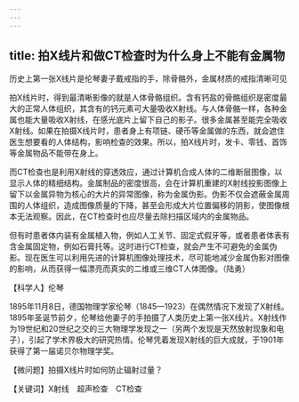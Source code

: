 ```yaml
---
---
---
```

title: 拍X线片和做CT检查时为什么身上不能有金属物
---




历史上第一张X线片是伦琴妻子戴戒指的手，除骨骼外，金属材质的戒指清晰可见



拍X线片时，得到最清晰影像的就是人体骨骼组织。含有钙盐的骨骼组织是密度最大的正常人体组织，其含有的钙元素可大量吸收X射线。与人体骨骼一样，各种金属也能大量吸收X射线，在感光底片上留下自己的影子。很多金属甚至能完全吸收X射线。如果在拍摄X线片时，患者身上有项链、硬币等金属做的东西，就会遮住医生想要看的人体结构，影响检查的效果。所以，拍X线片时，发卡、零钱、首饰等金属物品不能带在身上。

而CT检查也是利用X射线的穿透效应，通过计算机合成人体的二维断层图像，以显示人体的精细结构。金属制品的密度很高，会在计算机重建的X射线投影图像上留下以金属异物为核心的大片的异常图像，称为金属伪影。伪影不仅会遮蔽金属周围的人体组织，造成图像质量的下降，甚至会形成大片位置偏移的阴影，使图像根本无法观察。因此，在CT检查时也应尽量去除扫描区域内的金属物品。

但有时患者体内装有金属植入物，例如人工关节、固定式假牙等，或者患者体表有含金属固定物，例如石膏托等。这时进行CT检查，就会产生不可避免的金属伪影。现在医生可以利用先进的计算机图像处理技术，尽可能地减少金属伪影对图像的影响，从而获得一幅漂亮而真实的二维或三维CT人体图像。（陆勇）





【科学人】伦琴

1895年11月8日，德国物理学家伦琴（1845—1923）在偶然情况下发现了X射线。1895年圣诞节前夕，伦琴给他妻子的手拍摄了人类历史上第一张X线片。X射线作为19世纪和20世纪之交的三大物理学发现之一（另两个发现是天然放射现象和电子），引起了学术界极大的研究热情。伦琴凭着发现X射线的巨大成就，于1901年获得了第一届诺贝尔物理学奖。

【微问题】拍摄X线片时如何防止辐射过量？

【关键词】X射线　超声检查　CT检查